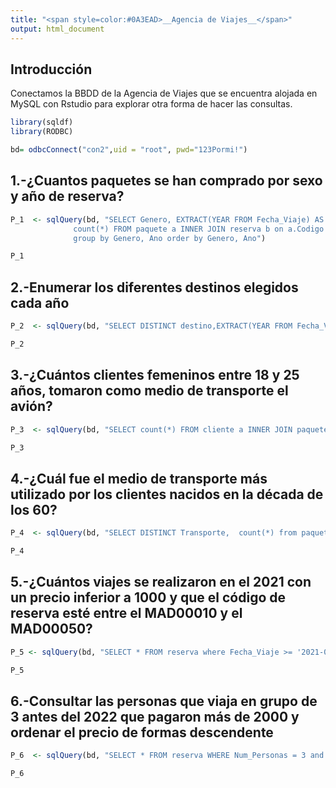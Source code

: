 ---
title: "<span style=color:#0A3EAD>__Agencia de Viajes__</span>"
output: html_document
---

## Introducción

Conectamos la BBDD de la Agencia de Viajes que se encuentra alojada en MySQL con Rstudio para explorar otra forma de hacer las consultas.

```{r Paquetes}
library(sqldf)
library(RODBC)


```
```{r Connection}

bd= odbcConnect("con2",uid = "root", pwd="123Pormi!")

```



## 1.-¿Cuantos paquetes se han comprado por sexo y año de reserva?

```{r}


P_1  <- sqlQuery(bd, "SELECT Genero, EXTRACT(YEAR FROM Fecha_Viaje) AS Ano,
              count(*) FROM paquete a INNER JOIN reserva b on a.Codigo = b.Reservaid               INNER JOIN cliente c on a.Cliente_ID = c.ID 
              group by Genero, Ano order by Genero, Ano")

P_1
```
## 2.-Enumerar los diferentes destinos elegidos cada año
```{r}
P_2  <- sqlQuery(bd, "SELECT DISTINCT destino,EXTRACT(YEAR FROM Fecha_Viaje) as Ano FROM paquete a INNER JOIN reserva b on a.Codigo = b.Reservaid GROUP BY destino, Ano LIMIT 10")

P_2
```

## 3.-¿Cuántos clientes femeninos entre 18 y 25 años, tomaron como medio de transporte el avión?
```{r}
P_3  <- sqlQuery(bd, "SELECT count(*) FROM cliente a INNER JOIN paquete b on a.ID = b.Cliente_ID WHERE Genero = 'F' and Ano_Nacimiento >= 1998 and Ano_Nacimiento <= 2005 and transporte = 'Avion'")

P_3

```
## 4.-¿Cuál fue el medio de transporte más utilizado por los clientes nacidos en la década de los 60?
```{r}
P_4  <- sqlQuery(bd, "SELECT DISTINCT Transporte,  count(*) from paquete a INNER JOIN cliente b on a.Cliente_ID = b.ID where Ano_Nacimiento >= 1960 and Ano_Nacimiento < 1970 group by Transporte order by Transporte")

P_4
```
## 5.-¿Cuántos viajes se realizaron en el 2021 con un precio inferior a 1000 y que el código de reserva esté entre el MAD00010 y el MAD00050?


```{r}
P_5 <- sqlQuery(bd, "SELECT * FROM reserva where Fecha_Viaje >= '2021-01-01' and Fecha_Viaje <= '2021-12-31' and Reservaid BETWEEN 'MAD00010' AND 'MAD00050' AND Precio < 1000")

P_5

```

## 6.-Consultar las personas que viaja en grupo de 3 antes del 2022 que pagaron más de 2000 y ordenar el precio de formas descendente

```{r}
P_6  <- sqlQuery(bd, "SELECT * FROM reserva WHERE Num_Personas = 3 and Fecha_Viaje < '2022-01-01' and Precio > 2000 ORDER BY Precio DESC")

P_6
```
